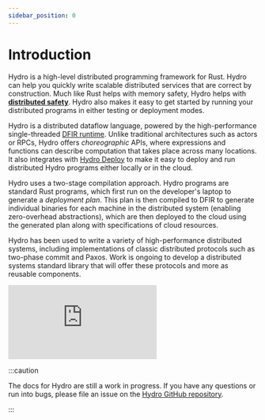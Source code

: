 ```yaml
---
sidebar_position: 0
---
```


# Introduction
Hydro is a high-level distributed programming framework for Rust. Hydro can help you quickly write scalable distributed services that are correct by construction. Much like Rust helps with memory safety, Hydro helps with [**distributed safety**](./correctness.md). Hydro also makes it easy to get started by running your distributed programs in either testing or deployment modes.

Hydro is a distributed dataflow language, powered by the high-performance single-threaded [DFIR runtime](../dfir/index.mdx). Unlike traditional architectures such as actors or RPCs, Hydro offers _choreographic_ APIs, where expressions and functions can describe computation that takes place across many locations. It also integrates with [Hydro Deploy](deploy/index.mdx) to make it easy to deploy and run distributed Hydro programs either locally or in the cloud.

Hydro uses a two-stage compilation approach. Hydro programs are standard Rust programs, which first run on the developer's laptop to generate a _deployment plan_. This plan is then compiled to DFIR to generate individual binaries for each machine in the distributed system (enabling zero-overhead abstractions), which are then deployed to the cloud using the generated plan along with specifications of cloud resources.

Hydro has been used to write a variety of high-performance distributed systems, including implementations of classic distributed protocols such as two-phase commit and Paxos. Work is ongoing to develop a distributed systems standard library that will offer these protocols and more as reusable components.

<iframe
style={{
    display: "block",
    marginLeft: "auto",
    marginRight: "auto",
    marginBottom: "15px",
    width: "100%",
    maxWidth: "560px",
    aspectRatio: "16 / 9"
}}
src="https://www.youtube.com/embed/LdZ94m7anTw?si=5duyR1MjSRRdPJId"
title="YouTube video player"
frameBorder="0"
allow="accelerometer; autoplay; clipboard-write; encrypted-media; gyroscope; picture-in-picture; web-share"
referrerPolicy="strict-origin-when-cross-origin"
allowFullScreen
></iframe>

:::caution

The docs for Hydro are still a work in progress. If you have any questions or run into bugs, please file an issue on the [Hydro GitHub repository](https://github.com/hydro-project/hydro).

:::
